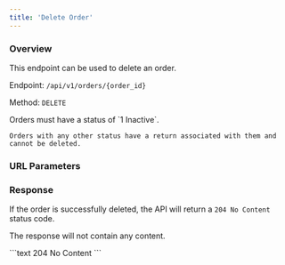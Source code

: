 ```yaml
---
title: 'Delete Order'
---
```



### Overview

This endpoint can be used to delete an order.

Endpoint: `/api/v1/orders/{order_id}`

Method: `DELETE`

<Note>
    Orders must have a status of `1 Inactive`.

    Orders with any other status have a return associated with them and cannot be deleted.
</Note>

### URL Parameters

<OrderIdField action="delete"/>

### Response

If the order is successfully deleted, the API will return a `204 No Content` status code.

The response will not contain any content.

<ResponseExample>
    ```text 204
    No Content
    ```
</ResponseExample>